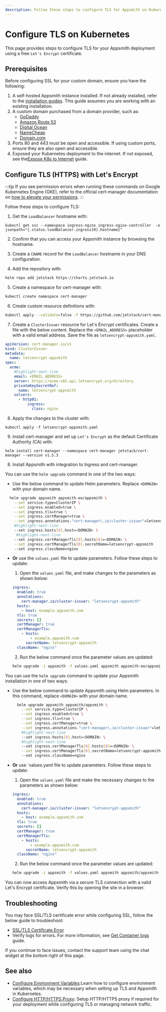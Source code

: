 ```yaml
---
description: Follow these steps to configure TLS for Appsmith on Kubernetes.
---
```



# Configure TLS on Kubernetes

This page provides steps to configure TLS for your Appsmith deployment using a free `Let's Encrypt` certificate.

## Prerequisites

Before configuring SSL for your custom domain, ensure you have the following:

1. A self-hosted Appsmith instance installed. If not already installed, refer to the [installation guides](/getting-started/setup/installation-guides).  This guide assumes you are working with an existing installation.
2. A custom domain purchased from a domain provider, such as:
   - [GoDaddy](https://in.godaddy.com/help/create-a-subdomain-4080)
   - [Amazon Route 53](https://aws.amazon.com/premiumsupport/knowledge-center/create-subdomain-route-53/)
   - [Digital Ocean](https://www.digitalocean.com/docs/networking/dns/how-to/add-subdomain/)
   - [NameCheap](https://www.namecheap.com/support/knowledgebase/article.aspx/9776/2237/how-to-create-a-subdomain-for-my-domain)
   - [Domain.com](https://www.domain.com/help/article/domain-management-how-to-update-subdomains)
3. Ports 80 and 443 must be open and accessible. If using custom ports, ensure they are also open and accessible.
4. Exposed your Kubernetes deployment to the internet. If not exposed, see the[Expose K8s to Internet](/getting-started/setup/installation-guides/kubernetes/publish-appsmith-online) guide.

## Configure TLS (HTTPS) with Let's Encrypt

:::tip
If you see permission errors when running these commands on Google Kubernetes Engine (GKE), refer to the official cert-manager documentation on [how to elevate your permissions](https://docs.cert-manager.io/en/latest/getting-started/install/kubernetes.html).
:::

Follow these steps to configure TLS:

1. Get the `LoadBalancer` hostname with:

```
kubectl get svc --namespace ingress-nginx ingress-nginx-controller  -o jsonpath="{.status.loadBalancer.ingress[0].hostname}"
```

2. Confirm that you can access your Appsmith instance by browsing the hostname.

3. Create a `CNAME` record for the `LoadBalancer` hostname in your DNS configuration.

4. Add the repository with:

```bash
helm repo add jetstack https://charts.jetstack.io
```

5. Create a namespace for cert-manager with:

```bash
kubectl create namespace cert-manager
```

6. Create custom resource definitions with:

```bash
kubectl apply --validate=false -f https://github.com/jetstack/cert-manager/releases/download/v1.5.3/cert-manager.crds.yaml
```

7. Create a `ClusterIssuer` resource for Let's Encrypt certificates. Create a file with the below content. Replace the `<EMAIL_ADDRESS>` placeholder with a valid email address. Save the file as `letsencrypt-appsmith.yaml`.

```yaml
apiVersion: cert-manager.io/v1
kind: ClusterIssuer
metadata:
  name: letsencrypt-appsmith
spec:
  acme:
    #highlight-next-line
    email: <EMAIL_ADDRESS>
    server: https://acme-v02.api.letsencrypt.org/directory
    privateKeySecretRef:
      name: letsencrypt-appsmith
    solvers:
      - http01:
          ingress:
            class: nginx
```

8. Apply the changes to the cluster with:

```
kubectl apply -f letsencrypt-appsmith.yaml
```

9. Install cert-manager and set up `Let's Encrypt` as the default Certificate Authority (CA) with:

```
helm install cert-manager --namespace cert-manager jetstack/cert-manager --version v1.5.3
```

8. Install Appsmith with integration to Ingress and cert-manager.

<Tabs groupId="appsmithEditions" queryString="current-edition">
  <TabItem label="Commercial Edition" value="commercialEdition">

You can use the `helm upgrade` command in one of the two ways:

- Use the below command to update Helm parameters. Replace `<DOMAIN>` with your domain name.

```bash
  helm upgrade appsmith appsmith-ee/appsmith \
    --set service.type=ClusterIP \
    --set ingress.enabled=true \
    --set ingress.tls=true \
    --set ingress.certManager=true \
    --set ingress.annotations."cert-manager\.io/cluster-issuer"=letsencrypt-appsmith \
    #highlight-next-line
    --set ingress.hosts[0].host=<DOMAIN> \
     #highlight-next-line
    --set ingress.certManagerTls[0].hosts[0]=<DOMAIN> \
    --set ingress.certManagerTls[0].secretName=letsencrypt-appsmith
    --set ingress.className=nginx
```

- **Or** use the `values.yaml` file to update parameters. Follow these steps to update:

  1. Open the `values.yaml` file, and make changes to the parameters as shown below:

  ```yaml
  ingress:
    enabled: true
    annotations:
      cert-manager.io/cluster-issuer: "letsencrypt-appsmith"
    hosts:
      - host: example.appsmith.com
    tls: true
    secrets: []
    certManager: true
    certManagerTls:
      - hosts:
          - example.appsmith.com
        secretName: letsencrypt-appsmith
    className: "nginx"
  ```

  2. Run the below command once the parameter values are updated:

  ```bash
  helm upgrade -i appsmith -f values.yaml appsmith appsmith-ee/appsmith
  ```

</TabItem>
<TabItem label="Community Edition" value="communityEdition">

You can use the `helm upgrade` command to update your Appsmith installation in one of two ways:

- Use the below command to update Appsmith using Helm parameters. In this command, replace `<DOMAIN>` with your domain name.

  ```bash
    helm upgrade appsmith appsmith/appsmith \
      --set service.type=ClusterIP \
      --set ingress.enabled=true \
      --set ingress.tls=true \
      --set ingress.certManager=true \
      --set ingress.annotations."cert-manager\.io/cluster-issuer"=letsencrypt-appsmith \
      #highlight-next-line
      --set ingress.hosts[0].host=<DOMAIN> \
      #highlight-next-line
      --set ingress.certManagerTls[0].hosts[0]=<DOMAIN> \
      --set ingress.certManagerTls[0].secretName=letsencrypt-appsmith
      --set ingress.className=nginx
  ```

- **Or** use `values.yaml file to update parameters. Follow these steps to update:

  1. Open the `values.yaml` file and make the necessary changes to the parameters as shown below:

  ```yaml
  ingress:
    enabled: true
    annotations:
      cert-manager.io/cluster-issuer: "letsencrypt-appsmith"
    hosts:
      - host: example.appsmith.com
    tls: true
    secrets: []
    certManager: true
    certManagerTls:
      - hosts:
          - example.appsmith.com
        secretName: letsencrypt-appsmith
    className: "nginx"
  ```

  2. Run the below command once the parameter values are updated:

  ```bash
  helm upgrade -i appsmith -f values.yaml appsmith appsmith/appsmith
  ```

</TabItem>
</Tabs>

You can now access Appsmith via a secure TLS connection with a valid Let's Encrypt certificate. Verify this by opening the site in a browser.

## Troubleshooting

You may face SSL/TLS certificate error while configuring SSL, follow the below guide to troubleshoot:
* [SSL/TLS Certificate Error](/help-and-support/troubleshooting-guide/deployment-errors#ssltls-certification-errors)
* Verify logs for errors. For more information, see [Get Container logs](/getting-started/setup/instance-management/how-to-get-container-logs) guide.

If you continue to face issues, contact the support team using the chat widget at the bottom right of this page.

## See also

- [Configure Environment Variables](/getting-started/setup/instance-configuration/configure-using-environment-variables?current-platform=helm):Learn how to configure environment variables, which may be necessary when setting up TLS and Appsmith in Kubernetes.
- [Configure HTTP/HTTPS Proxy](/getting-started/setup/instance-configuration/http-proxy): Setup HTTP/HTTPS proxy if required for your deployment while configuring TLS or managing network traffic.
